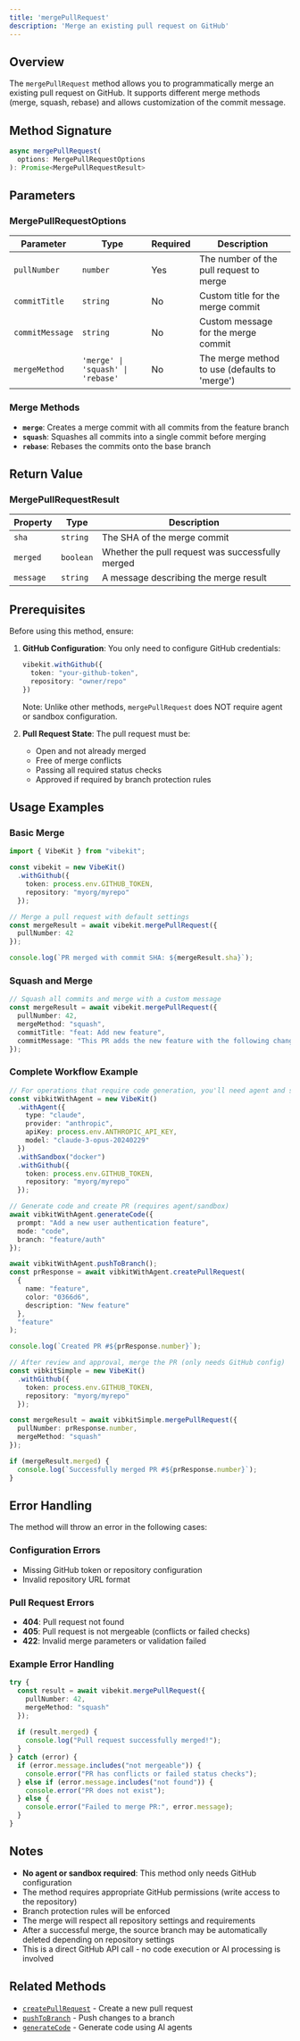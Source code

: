 ```yaml
---
title: 'mergePullRequest'
description: 'Merge an existing pull request on GitHub'
---
```


## Overview

The `mergePullRequest` method allows you to programmatically merge an existing pull request on GitHub. It supports different merge methods (merge, squash, rebase) and allows customization of the commit message.

## Method Signature

```typescript
async mergePullRequest(
  options: MergePullRequestOptions
): Promise<MergePullRequestResult>
```

## Parameters

### MergePullRequestOptions

| Parameter | Type | Required | Description |
|-----------|------|----------|-------------|
| `pullNumber` | `number` | Yes | The number of the pull request to merge |
| `commitTitle` | `string` | No | Custom title for the merge commit |
| `commitMessage` | `string` | No | Custom message for the merge commit |
| `mergeMethod` | `'merge' \| 'squash' \| 'rebase'` | No | The merge method to use (defaults to 'merge') |

### Merge Methods

- **`merge`**: Creates a merge commit with all commits from the feature branch
- **`squash`**: Squashes all commits into a single commit before merging
- **`rebase`**: Rebases the commits onto the base branch

## Return Value

### MergePullRequestResult

| Property | Type | Description |
|----------|------|-------------|
| `sha` | `string` | The SHA of the merge commit |
| `merged` | `boolean` | Whether the pull request was successfully merged |
| `message` | `string` | A message describing the merge result |

## Prerequisites

Before using this method, ensure:

1. **GitHub Configuration**: You only need to configure GitHub credentials:
   ```typescript
   vibekit.withGithub({
     token: "your-github-token",
     repository: "owner/repo"
   })
   ```
   Note: Unlike other methods, `mergePullRequest` does NOT require agent or sandbox configuration.

2. **Pull Request State**: The pull request must be:
   - Open and not already merged
   - Free of merge conflicts
   - Passing all required status checks
   - Approved if required by branch protection rules

## Usage Examples

### Basic Merge

```typescript
import { VibeKit } from "vibekit";

const vibekit = new VibeKit()
  .withGithub({
    token: process.env.GITHUB_TOKEN,
    repository: "myorg/myrepo"
  });

// Merge a pull request with default settings
const mergeResult = await vibekit.mergePullRequest({
  pullNumber: 42
});

console.log(`PR merged with commit SHA: ${mergeResult.sha}`);
```

### Squash and Merge

```typescript
// Squash all commits and merge with a custom message
const mergeResult = await vibekit.mergePullRequest({
  pullNumber: 42,
  mergeMethod: "squash",
  commitTitle: "feat: Add new feature",
  commitMessage: "This PR adds the new feature with the following changes:\n- Added X\n- Updated Y\n- Fixed Z"
});
```

### Complete Workflow Example

```typescript
// For operations that require code generation, you'll need agent and sandbox
const vibkitWithAgent = new VibeKit()
  .withAgent({
    type: "claude",
    provider: "anthropic",
    apiKey: process.env.ANTHROPIC_API_KEY,
    model: "claude-3-opus-20240229"
  })
  .withSandbox("docker")
  .withGithub({
    token: process.env.GITHUB_TOKEN,
    repository: "myorg/myrepo"
  });

// Generate code and create PR (requires agent/sandbox)
await vibkitWithAgent.generateCode({
  prompt: "Add a new user authentication feature",
  mode: "code",
  branch: "feature/auth"
});

await vibkitWithAgent.pushToBranch();
const prResponse = await vibkitWithAgent.createPullRequest(
  {
    name: "feature",
    color: "0366d6",
    description: "New feature"
  },
  "feature"
);

console.log(`Created PR #${prResponse.number}`);

// After review and approval, merge the PR (only needs GitHub config)
const vibkitSimple = new VibeKit()
  .withGithub({
    token: process.env.GITHUB_TOKEN,
    repository: "myorg/myrepo"
  });

const mergeResult = await vibkitSimple.mergePullRequest({
  pullNumber: prResponse.number,
  mergeMethod: "squash"
});

if (mergeResult.merged) {
  console.log(`Successfully merged PR #${prResponse.number}`);
}
```

## Error Handling

The method will throw an error in the following cases:

### Configuration Errors
- Missing GitHub token or repository configuration
- Invalid repository URL format

### Pull Request Errors
- **404**: Pull request not found
- **405**: Pull request is not mergeable (conflicts or failed checks)
- **422**: Invalid merge parameters or validation failed

### Example Error Handling

```typescript
try {
  const result = await vibekit.mergePullRequest({
    pullNumber: 42,
    mergeMethod: "squash"
  });
  
  if (result.merged) {
    console.log("Pull request successfully merged!");
  }
} catch (error) {
  if (error.message.includes("not mergeable")) {
    console.error("PR has conflicts or failed status checks");
  } else if (error.message.includes("not found")) {
    console.error("PR does not exist");
  } else {
    console.error("Failed to merge PR:", error.message);
  }
}
```

## Notes

- **No agent or sandbox required**: This method only needs GitHub configuration
- The method requires appropriate GitHub permissions (write access to the repository)
- Branch protection rules will be enforced
- The merge will respect all repository settings and requirements
- After a successful merge, the source branch may be automatically deleted depending on repository settings
- This is a direct GitHub API call - no code execution or AI processing is involved

## Related Methods

- [`createPullRequest`](/api-reference/create-pull-request) - Create a new pull request
- [`pushToBranch`](/api-reference/push-to-branch) - Push changes to a branch
- [`generateCode`](/api-reference/generate-code) - Generate code using AI agents
